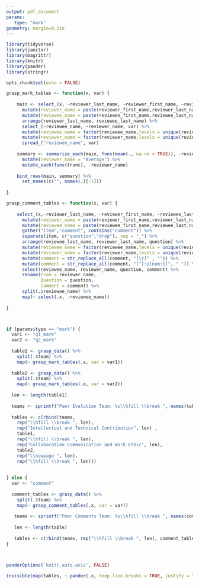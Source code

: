 ```yaml
---
output: pdf_document
params: 
   type: "mark"
geometry: margin=0.2in
---
```

```r

library(tidyverse)
library(janitor)
library(magrittr)
library(knitr)
library(pander)
library(stringr)

opts_chunk$set(echo = FALSE)

grasp_mark_tables <- function(x, var) {
  
    main <- select_(x, ~reviewer_last_name, ~reviewer_first_name, ~reviewee_last_name, ~reviewee_first_name, var) %>% 
      mutate(reviewer_name = paste(reviewer_first_name,reviewer_last_name, sep = " ")) %>% 
      mutate(reviewee_name = paste(reviewee_first_name,reviewee_last_name, sep = " ")) %>% 
      arrange(reviewer_last_name, reviewee_last_name) %>%
      select_(~reviewee_name, ~reviewer_name, var) %>%
      mutate(reviewee_name = factor(reviewee_name,levels = unique(reviewee_name))) %>% 
      mutate(reviewer_name = factor(reviewer_name,levels = unique(reviewer_name))) %>% 
      spread_("reviewee_name", var) 
    
    summary <- summarize_each(main, funs(mean(., na.rm = TRUE)), -reviewer_name) %>% 
      mutate(reviewer_name = "Average") %>% 
      mutate_each(funs(trunc), -reviewer_name)
    
    bind_rows(main, summary) %>% 
      set_names(c("", names(.)[-1])) 
  
}

grasp_comment_tables <- function(x, var) {
  
    select_(x,~reviewer_last_name, ~reviewer_first_name, ~reviewee_last_name, ~reviewee_first_name, ~contains(var)) %>% 
      mutate(reviewer_name = paste(reviewer_first_name,reviewer_last_name, sep = " ")) %>% 
      mutate(reviewee_name = paste(reviewee_first_name,reviewee_last_name, sep = " ")) %>% 
      gather("item","comment", contains("comment")) %>% 
      separate(item, c("question","drop"), sep = "_") %>% 
      arrange(reviewee_last_name, reviewer_last_name, question) %>% 
      mutate(reviewee_name = factor(reviewee_name,levels = unique(reviewee_name))) %>% 
      mutate(reviewer_name = factor(reviewer_name,levels = unique(reviewer_name))) %>% 
      mutate(comment = str_replace_all(comment, "[\r]" , "")) %>% 
      mutate(comment = str_replace_all(comment, "[^[:alnum:]]", " ")) %>% 
      select(reviewee_name, reviewer_name, question, comment) %>% 
      rename(From = reviewer_name,
             Question = question,
             Comment = comment) %>% 
      split(.$reviewee_name) %>% 
      map(~ select(.x, -reviewee_name)) 
      
}




```


```r

if (params$type == "mark") {
  var1 <- "q1_mark"
  var2 <- "q2_mark"
  
  table1 <- grasp_data() %>%
    split(.$team) %>%
    map(~ grasp_mark_tables(.x, var = var1))
  
  table2 <- grasp_data() %>%
    split(.$team) %>%
    map(~ grasp_mark_tables(.x, var = var2))
  
  len <- length(table1)
  
  teams <- sprintf("Peer Evalution Team: %s\\hfill \\break ", names(table1))
  
  tables <- c(rbind(teams,
    rep("\\hfill \\break ", len),
    rep("Intellectual and Technical Contribution", len) ,
    table1,
    rep("\\hfill \\break ", len),
    rep("Collaboration Communication and Work Ethic", len),
    table2,
    rep("\\newpage ", len),
    rep("\\hfill \\break ", len)))
  
  
} else {
  var <- "comment"
  
  comment_tables <- grasp_data() %>% 
    split(.$team) %>% 
    map(~ grasp_comment_tables(.x, var = var))
  
   teams <- sprintf("Peer Comments Team: %s\\hfill \\break ", names(comment_tables))
  
   len <- length(table)
  
   tables <- c(rbind(teams, rep("\\hfill \\break ", len), comment_tables, rep("\\newpage ", len), rep("\\hfill \\break ", len)))
}

 
```
\footnotesize
```r
panderOptions('knitr.auto.asis', FALSE)

invisible(map(tables, ~ pander(.x, keep.line.breaks = TRUE, justify = "left", split.cell = 50, split.table = Inf, digits = 0, style = 'simple')))
```

